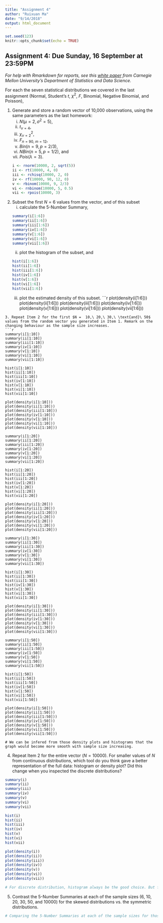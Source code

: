 ```yaml
---
title: "Assignment 4"
author: "Ruixuan Ma"
date: "9/14/2018"
output: html_document
---
```


```r
set.seed(123)
knitr::opts_chunk$set(echo = TRUE)
```

## Assignment 4: Due Sunday, 16 September at 23:59PM
*For help with Rmarkdown for reports, see this [white paper](http://www.stat.cmu.edu/~cshalizi/rmarkdown/#math-in-r-markdown) from Carnegie Mellon University's Department of Statistics and Data Science.*

For each the seven statistical distributions we covered in the last assignment (Normal, Student's $t$, $\chi ^ 2$, $F$, Binomial, Negative Binomial, and Poisson), 

1. Generate and store a random vector of 10,000 observations, using the same parameters as the last homework:
    i. $N(\mu = 2, \sigma ^ 2 = 5 )$,
    ii. $t_{\nu = 4}$,
    iii. $\chi^2_{\nu = 2}$,
    iv. $F_{n = 90,\ m = 12}$,
    v. $Bin(n = 9, p = 2/3)$,
    vi. $NBin(n = 5, p = 1/2)$, and
    vii. $Pois(\lambda = 3)$.
```r
i <- rnorm(10000, 2, sqrt(5))
ii <- rt(10000, 4, 0)
iii <- rchisq(10000, 2, 0)
iv <- rf(10000, 90, 12, 0)
v <- rbinom(10000, 9, 2/3)
vi <- rnbinom(10000, 5, 0.5)
vii <- rpois(10000, 3)
```


2. Subset the first $N = 6$ values from the vector, and of this subset
    i. calculate the 5-Number Summary,
```r
summary(i[1:6])
summary(ii[1:6])
summary(iii[1:6])
summary(iv[1:6])
summary(v[1:6])
summary(vi[1:6])
summary(vii[1:6])
```
    ii. plot the histogram of the subset, and
```r
hist(i[1:6])
hist(ii[1:6])
hist(iii[1:6])
hist(iv[1:6])
hist(v[1:6])
hist(vi[1:6])
hist(vii[1:6])
```
    iii. plot the estimated density of this subset.
```r
plot(density(i[1:6]))
plot(density(ii[1:6]))
plot(density(iii[1:6]))
plot(density(iv[1:6]))
plot(density(v[1:6]))
plot(density(vi[1:6]))
plot(density(vii[1:6]))

```
3. Repeat Item 2 for the first $N =  10,\ 20,\ 30,\ \text{and}\ 50$ values from the random vector you generated in Item 1. Remark on the changing behaviour as the sample size increases. 
```r
summary(i[1:10])
summary(ii[1:10])
summary(iii[1:10])
summary(iv[1:10])
summary(v[1:10])
summary(vi[1:10])
summary(vii[1:10])

hist(i[1:10])
hist(ii[1:10])
hist(iii[1:10])
hist(iv[1:10])
hist(v[1:10])
hist(vi[1:10])
hist(vii[1:10])

plot(density(i[1:10]))
plot(density(ii[1:10]))
plot(density(iii[1:10]))
plot(density(iv[1:10]))
plot(density(v[1:10]))
plot(density(vi[1:10]))
plot(density(vii[1:10]))

summary(i[1:20])
summary(ii[1:20])
summary(iii[1:20])
summary(iv[1:20])
summary(v[1:20])
summary(vi[1:20])
summary(vii[1:20])

hist(i[1:20])
hist(ii[1:20])
hist(iii[1:20])
hist(iv[1:20])
hist(v[1:20])
hist(vi[1:20])
hist(vii[1:20])

plot(density(i[1:20]))
plot(density(ii[1:20]))
plot(density(iii[1:20]))
plot(density(iv[1:20]))
plot(density(v[1:20]))
plot(density(vi[1:20]))
plot(density(vii[1:20]))

summary(i[1:30])
summary(ii[1:30])
summary(iii[1:30])
summary(iv[1:30])
summary(v[1:30])
summary(vi[1:30])
summary(vii[1:30])

hist(i[1:30])
hist(ii[1:30])
hist(iii[1:30])
hist(iv[1:30])
hist(v[1:30])
hist(vi[1:30])
hist(vii[1:30])

plot(density(i[1:30]))
plot(density(ii[1:30]))
plot(density(iii[1:30]))
plot(density(iv[1:30]))
plot(density(v[1:30]))
plot(density(vi[1:30]))
plot(density(vii[1:30]))

summary(i[1:50])
summary(ii[1:50])
summary(iii[1:50])
summary(iv[1:50])
summary(v[1:50])
summary(vi[1:50])
summary(vii[1:50])

hist(i[1:50])
hist(ii[1:50])
hist(iii[1:50])
hist(iv[1:50])
hist(v[1:50])
hist(vi[1:50])
hist(vii[1:50])

plot(density(i[1:50]))
plot(density(ii[1:50]))
plot(density(iii[1:50]))
plot(density(iv[1:50]))
plot(density(v[1:50]))
plot(density(vi[1:50]))
plot(density(vii[1:50]))

# We can be infered from those density plots and histograms that the graph would become more smooth with sample size increasing.

```
4. Repeat Item 2 for the entire vector ($N = 10000$). For smaller values of $N$ from continuous distributions, which tool do you think gave a better representation of the full data: histogram or density plot? Did this change when you inspected the discrete distributions?
```r
summary(i)
summary(ii)
summary(iii)
summary(iv)
summary(v)
summary(vi)
summary(vii)

hist(i)
hist(ii)
hist(iii)
hist(iv)
hist(v)
hist(vi)
hist(vii)

plot(density(i))
plot(density(ii))
plot(density(iii))
plot(density(iv))
plot(density(v))
plot(density(vi))
plot(density(vii))

# For discrete distribution, histogram always be the good choice. But for continuous distribution, histogram is good for small size, density plot is good for for large size.

```
5. Contrast the 5-Number Summaries at each of the sample sizes (6, 10, 20, 30, 50, and 10000) for the skewed distributions vs. the symmetric distributions.
```r
# Comparing the 5-Number Summaries at each of the sample sizes for those distributions we can find that, for symmetric distribution, with the sample size increasing, the median and mean are getting closer. For skewed distribution, with the sample size increasing, the median become more far away from mean.
```